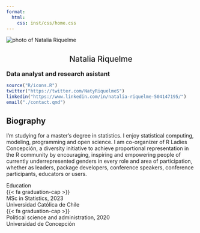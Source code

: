 ---
format:
  html:
    css: inst/css/home.css
---

<section>

<div class="img-bio">
  <img class="author-photo" src="assets/nataliariquelme.jpeg" alt="photo of Natalia Riquelme"/>
  <h2 style='font-weight:500!important;text-align:center!important;'>Natalia Riquelme</h2>
  <h3 style="margin:0!important;padding:0!important;">Data analyst and research asistant</h3>
  <div class="social">
```{r, echo=FALSE}
source("R/icons.R")
twitter("https://twitter.com/NatyRiquelmeS")
linkedin("https://www.linkedin.com/in/natalia-riquelme-504147195/")
email("./contact.qmd")
```
  </div>
</div>

<div class="bio">
<h1>Biography</h1>

I'm studying for a master's degree in statistics. I enjoy statistical computing, modeling, programming and open science. I am co-organizer of R Ladies Concepción, a diversity initiative to achieve proportional representation in the R community by encouraging, inspiring and empowering people of currently underrepresented genders in every role and area of participation, whether as leaders, package developers, conference speakers, conference participants, educators or users.


<div class="education">
  <span class="activity">Education</span>
<div class="education-element">
<div class="icon">{{< fa graduation-cap >}}</div>
<div class="degree">MSc in Statistics, 2023</div>
<div class="school">Universidad Católica de Chile</div>
</div>

<div class="education-element">
<div class="icon">{{< fa graduation-cap >}}</div>
<div class="degree">Political science and administration, 2020</div>
<div class="school">Universidad de Concepción</div>
</div>
</div>
  
</div>
</div>

</section>